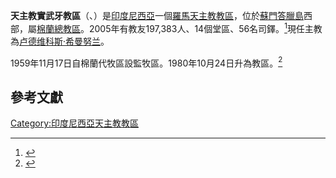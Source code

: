 {{Infobox Roman Catholic diocese
|Roman Catholic Diocese of = 天主教實武牙教區
|Latin name of diocese = Dioecesis Sibolgaensis
|image = 
|caption = 
|location = [[印度尼西亞|印度尼西亞]]
|territory = 
|population = 197,383
|rite = 拉丁禮
|主保 = 
|province = 
|established = 1959年
|cathedral = 聖里修德蘭座堂<ref name="welcome">{{cite news
 |publisher = [[天主教亞洲通訊社|天主教亞洲通訊社]]
 |date      = 2007年5月21日
 |title     = Thousands Of Catholics Welcome Their New Bishop
 |url       = http://www.ucanews.com/2007/05/21/thousands-of-catholics-welcome-their-new-bishop/
}}{{Dead link|date=2018年10月 |bot=InternetArchiveBot |fix-attempted=yes }}</ref>
|副主教座堂 =
|leadership = 主教
|website = 
|教宗 = 
|metropolitan = 
|ordinary =  方濟各·圖瓦曼·辛納加<ref>{{Cite web |url=http://www.heraldmalaysia.com/news/pope-appoints-new-bishop-in-sibolga-indonesia/58401/1 |title=存档副本 |access-date=2021-03-06 |archive-date=2021-03-07 |archive-url=https://web.archive.org/web/20210307033035/http://www.heraldmalaysia.com/news/pope-appoints-new-bishop-in-sibolga-indonesia/58401/1 |dead-url=no }}</ref>
|coadjutor bishop = 
}}
'''天主教實武牙教區'''（{{lang-la|Dioecesis Sibolgaensis}}、{{lang-id|Keuskupan Sufragan Sibolga}}）是[[印度尼西亞|印度尼西亞]]一個[[羅馬天主教|羅馬天主教]][[教區|教區]]，位於[[蘇門答臘島|蘇門答臘島]]西部，屬[[天主教棉蘭總教區|棉蘭總教區]]。2005年有教友197,383人、14個堂區、56名司鐸。<ref name="appoint">{{cite news
 |publisher = [[天主教亞洲通訊社|天主教亞洲通訊社]]
 |date      = 2007年3月16日
 |title     = Local Capuchin Priest Appointed Bishop Of Sumatra Diocese
 |url       = http://www.ucanews.com/2007/03/16/local-capuchin-priest-appointed-bishop-of-sumatra-diocese/
}}{{Dead link|date=2018年10月 |bot=InternetArchiveBot |fix-attempted=yes }}</ref>現任主教為[[卢德维科斯·希曼努兰|卢德维科斯·希曼努兰]]。

1959年11月17日自棉蘭代牧區設監牧區。1980年10月24日升為教區。<ref>{{Cite web |url=http://www.vatican.va/holy_father/john_paul_ii/apost_constitutions/documents/hf_jp-ii_apc_19801024_sibolgaensis_lt.html |title=升為教區的宗座憲令 |access-date=2015-08-06 |archive-date=2014-05-16 |archive-url=https://web.archive.org/web/20140516235240/http://www.vatican.va/holy_father/john_paul_ii/apost_constitutions/documents/hf_jp-ii_apc_19801024_sibolgaensis_lt.html |dead-url=no }}</ref>

==參考文獻==
<div class="references-small">
<references />
</div>

{{印度尼西亞天主教教區}}

[[Category:印度尼西亞天主教教區|Category:印度尼西亞天主教教區]]